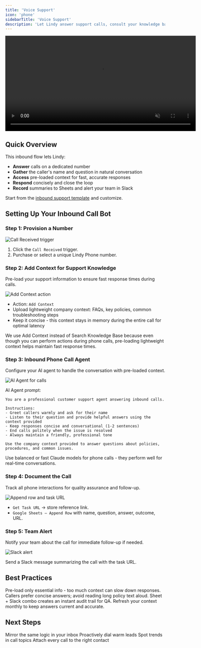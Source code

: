 ```yaml
---
title: 'Voice Support'
icon: 'phone'
sidebarTitle: 'Voice Support'
description: 'Let Lindy answer support calls, consult your knowledge base, and log every interaction.'
---
```


<div style={{ display: 'flex', justifyContent: 'center', margin: '2rem 0' }}>
  <div className="video-card">
    <video
      src="/lindy-brand-assets/cs_voice_support.mp4"
      width="600"
      autoPlay
      muted
      loop
      playsInline
      style={{ display: 'block', width: '100%', borderRadius: '16px' }}
    />
  </div>
</div>

## Quick Overview

This inbound flow lets Lindy:

- **Answer** calls on a dedicated number  
- **Gather** the caller's name and question in natural conversation  
- **Access** pre-loaded context for fast, accurate responses  
- **Respond** concisely and close the loop  
- **Record** summaries to Sheets and alert your team in Slack  

Start from the [inbound support template](https://chat.lindy.ai/home/?templateId=6875ad458aeebd9c66a8b3b5) and customize.

## Setting Up Your Inbound Call Bot

### Step 1: Provision a Number

<Frame>
  <img src="/lindy-brand-assets/voice-support-trigger.png" alt="Call Received trigger" />
</Frame>

1. Click the `Call Received` trigger.  
2. Purchase or select a unique Lindy Phone number.

### Step 2: Add Context for Support Knowledge

Pre-load your support information to ensure fast response times during calls.

<Frame>
  <img src="/lindy-brand-assets/voice-support-context.png" alt="Add Context action" />
</Frame>

- Action: `Add Context`
- Upload lightweight company context: FAQs, key policies, common troubleshooting steps
- Keep it concise - this context stays in memory during the entire call for optimal latency

<Tip>
We use Add Context instead of Search Knowledge Base because even though you can perform actions during phone calls, pre-loading lightweight context helps maintain fast response times.
</Tip>

### Step 3: Inbound Phone Call Agent

Configure your AI agent to handle the conversation with pre-loaded context.

<Frame>
  <img src="/lindy-brand-assets/voice-support-agent.png" alt="AI Agent for calls" />
</Frame>

AI Agent prompt:

```
You are a professional customer support agent answering inbound calls.

Instructions:
- Greet callers warmly and ask for their name
- Listen to their question and provide helpful answers using the context provided
- Keep responses concise and conversational (1-2 sentences)
- End calls politely when the issue is resolved
- Always maintain a friendly, professional tone

Use the company context provided to answer questions about policies, procedures, and common issues.
```

<Tip> 
Use balanced or fast Claude models for phone calls - they perform well for real-time conversations.
</Tip> 

### Step 4: Document the Call

Track all phone interactions for quality assurance and follow-up.

<Frame>
  <img src="/lindy-brand-assets/voice-support-log.png" alt="Append row and task URL" />
</Frame>

- `Get Task URL` → store reference link.  
- `Google Sheets – Append Row` with name, question, answer, outcome, URL.

### Step 5: Team Alert

Notify your team about the call for immediate follow-up if needed.

<Frame>
  <img src="/lindy-brand-assets/voice-support-alert.png" alt="Slack alert" />
</Frame>

Send a Slack message summarizing the call with the task URL.

## Best Practices

<AccordionGroup>
  <Accordion title="Keep Context Lightweight">
    Pre-load only essential info - too much context can slow down responses.
  </Accordion>
  
  <Accordion title="Keep Replies Short">
    Callers prefer concise answers; avoid reading long policy text aloud.
  </Accordion>
  
  <Accordion title="Log Everything">
    Sheet + Slack combo creates an instant audit trail for QA.
  </Accordion>
  
  <Accordion title="Update Context Regularly">
    Refresh your context monthly to keep answers current and accurate.
  </Accordion>
</AccordionGroup>

## Next Steps

<CardGroup cols={2}>
  <Card title="Smart Support Email" href="/tutorials/smart-support" icon="life-ring">
    Mirror the same logic in your inbox
  </Card>
  <Card title="Outbound Call Bot" href="/tutorials/outbound-calling" icon="paper-plane">
    Proactively dial warm leads
  </Card>
  <Card title="Support Insights" href="/tutorials/support-insights" icon="chart-line">
    Spot trends in call topics
  </Card>
  <Card title="CRM Auto-Log" href="/tutorials/crm-auto-log" icon="database">
    Attach every call to the right contact
  </Card>
</CardGroup>